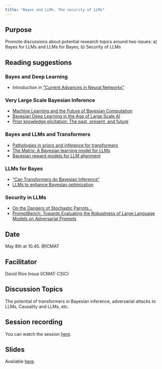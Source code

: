 ```yaml
---
title: "Bayes and LLMs. The security of LLMs"
---
```


## Purpose

Promote discussions about potential research topics around two issues: a) Bayes for LLMs and LLMs for Bayes, b) Security of LLMs

## Reading suggestions

### Bayes and Deep Learning

- Introduction in ["Current Advances in Neural Networks"](https://www.annualreviews.org/doi/pdf/10.1146/annurev-statistics-040220-112019)

### Very Large Scale Bayesian Inference
- [Machine Learning and the Future of Bayesian Computation](https://arxiv.org/abs/2304.11251)
- [Bayesian Deep Learning in the Age of Large Scale AI](https://arxiv.org/abs/2402.00809)
- [Prior knowledge elicitation: The past, present, and future](https://arxiv.org/abs/2112.01380)

### Bayes and LLMs and Transformers
- [Pathologies in priors and inference for transformers](https://arxiv.org/abs/2110.04020)
- [The Matrix: A Bayesian learning model for LLMs](https://arxiv.org/abs/2402.03175)
- [Bayesian reward models for LLM alignment](https://arxiv.org/abs/2402.13210)

### LLMs for Bayes
- ["Can Transformers do Bayesian Inference"](https://arxiv.org/abs/2112.10510)
- [LLMs to enhance Bayesian optimization](https://arxiv.org/abs/2402.03921)

### Security in LLMs
- [On the Dangers of Stochastic Parrots…](https://dl.acm.org/doi/10.1145/3442188.3445922)
- [PromptBench: Towards Evaluating the Robustness of Large Language Models on Adversarial Prompts](https://arxiv.org/abs/2306.04528)

## Date

May 8th at 10.45. @ICMAT

## Facilitator

David Ríos Insua (ICMAT-CSIC)

## Discussion Topics

The potential of transformers in Bayesian inference, adversarial attacks to LLMs, Causality and LLMs, etc.

## Session recording

You can watch the session [here](https://youtube.com/live/5ocPeveepNA).

## Slides

Available [here](slides/session5/introllms5.pdf).
